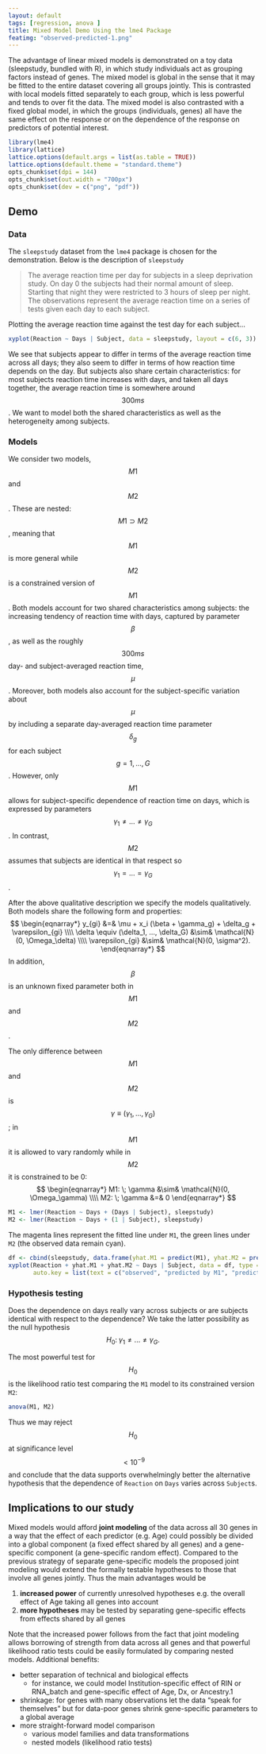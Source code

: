 ```yaml
---
layout: default
tags: [regression, anova ]
title: Mixed Model Demo Using the lme4 Package
featimg: "observed-predicted-1.png"
---
```


The advantage of linear mixed models is demonstrated on a toy data (sleepstudy, bundled with R), in which study individuals act as grouping factors instead of genes.  The mixed model is global in the sense that it may be fitted to the entire dataset covering all groups jointly.  This is contrasted with local models fitted separately to each group, which is less powerful and tends to over fit the data.  The mixed model is also contrasted with a fixed global model, in which the groups (individuals, genes) all have the same effect on the response or on the dependence of the response on predictors of potential interest.

```r
library(lme4)
library(lattice)
lattice.options(default.args = list(as.table = TRUE))
lattice.options(default.theme = "standard.theme")
opts_chunk$set(dpi = 144)
opts_chunk$set(out.width = "700px")
opts_chunk$set(dev = c("png", "pdf"))
```

## Demo

### Data

The `sleepstudy` dataset from the `lme4` package is chosen for the demonstration.  Below is the description of `sleepstudy`

>The average reaction time per day for subjects in a sleep deprivation study. On day 0 the subjects had their normal amount of sleep. Starting that night they were restricted to 3 hours of sleep per night. The observations represent the average reaction time on a series of tests given each day to each subject. 

Plotting the average reaction time against the test day for each subject...

```r
xyplot(Reaction ~ Days | Subject, data = sleepstudy, layout = c(6, 3))
```

We see that subjects appear to differ in terms of the average reaction time across all days; they also seem to differ in terms of how reaction time depends on the day.  But subjects also share certain characteristics: for most subjects reaction time increases with days, and taken all days together, the average reaction time is somewhere around $$300 ms$$.  We want to model both the shared characteristics as well as the heterogeneity among subjects.

### Models

We consider two models, $$M1$$ and $$M2$$.  These are nested: $$M1 \supset M2$$, meaning that $$M1$$ is more general while $$M2$$ is a constrained version of $$M1$$.  Both models account for two shared characteristics among subjects: the increasing tendency of reaction time with days, captured by parameter $$\beta$$, as well as the roughly $$300ms$$ day- and subject-averaged reaction time, $$\mu$$.  Moreover, both models also account for the subject-specific variation about $$\mu$$ by including a separate day-averaged reaction time parameter $$\delta_g$$ for each subject $$g = 1,...,G$$.  However, only $$M1$$ allows for subject-specific dependence of reaction time on days, which is expressed by parameters $$\gamma_1\neq...\neq\gamma_G$$.  In contrast, $$M2$$ assumes that subjects are identical in that respect so $$\gamma_1=...=\gamma_G$$.

After the above qualitative description we specify the models qualitatively.  Both models share the following form and properties:
$$
\begin{eqnarray*}
y_{gi} &=& \mu + x_i (\beta + \gamma_g) + \delta_g + \varepsilon_{gi} \\\\
\delta \equiv (\delta_1, ..., \delta_G) &\sim& \mathcal{N}(0, \Omega_\delta) \\\\
\varepsilon_{gi} &\sim& \mathcal{N}(0, \sigma^2).
\end{eqnarray*}
$$
In addition, $$\beta$$ is an unknown fixed parameter both in $$M1$$ and $$M2$$.

The only difference between $$M1$$ and $$M2$$ is $$\gamma \equiv (\gamma_1, ..., \gamma_G)$$; in $$M1$$ it is allowed to vary randomly while in $$M2$$ it is constrained to be 0:
$$
\begin{eqnarray*}
M1: \; \gamma &\sim& \mathcal{N}(0, \Omega_\gamma) \\\\
M2: \; \gamma &=& 0
\end{eqnarray*}
$$

```r
M1 <- lmer(Reaction ~ Days + (Days | Subject), sleepstudy)
M2 <- lmer(Reaction ~ Days + (1 | Subject), sleepstudy)
```

The magenta lines represent the fitted line under `M1`, the green lines under `M2` (the observed data remain cyan).

```r
df <- cbind(sleepstudy, data.frame(yhat.M1 = predict(M1), yhat.M2 = predict(M2)))
xyplot(Reaction + yhat.M1 + yhat.M2 ~ Days | Subject, data = df, type = "l", ylab = "Reaction", layout = c(6, 3),
       auto.key = list(text = c("observed", "predicted by M1", "predicted by M2"), points = FALSE, lines = TRUE))
```

### Hypothesis testing

Does the dependence on days really vary across subjects or are subjects identical with respect to the dependence?  We take the latter possibility as the null hypothesis
$$
\begin{equation*}
H_0 : \; \gamma_1\neq...\neq\gamma_G.
\end{equation*}
$$

The most powerful test for $$H_0$$ is the likelihood ratio test comparing the `M1` model to its constrained version `M2`:

```r
anova(M1, M2)
```

Thus we may reject $$H_0$$ at significance level $$<10^{-9}$$ and conclude that the data supports overwhelmingly better the alternative hypothesis that the dependence of `Reaction` on `Days` varies across `Subject`s.

## Implications to our study

Mixed models would afford **joint modeling** of the data across all 30 genes in a way that the effect of each predictor (e.g. Age) could possibly be divided into a global component (a fixed effect shared by all genes) and a gene-specific component (a gene-specific random effect).  Compared to the previous strategy of separate gene-specific models the proposed joint modeling would extend the formally testable hypotheses to those that involve all genes jointly.  Thus the main advantages would be

1. **increased power** of currently unresolved hypotheses e.g. the overall effect of Age taking all genes into account
1. **more hypotheses** may be tested by separating gene-specific effects from effects shared by all genes


Note that the increased power follows from the fact that joint modeling allows borrowing of strength from data across all genes and that powerful likelihood ratio tests could be easily formulated by comparing nested models.   Additional benefits:

* better separation of technical and biological effects
    * for instance, we could model Institution-specific effect of RIN or RNA_batch and gene-specific effect of Age, Dx, or Ancestry.1
* shrinkage: for genes with many observations let the data "speak for themselves" but for data-poor genes shrink gene-specific parameters to a global average
* more straight-forward model comparison
    * various model families and data transformations
    * nested models (likelihood ratio tests)
